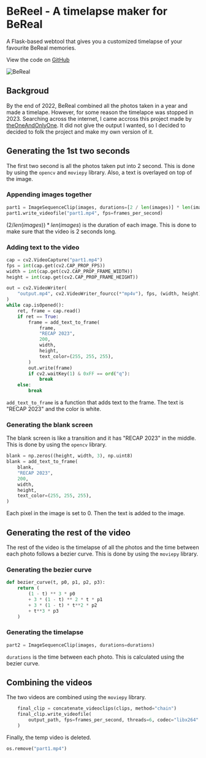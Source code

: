 
# BeReel - A timelapse maker for BeReal
A Flask-based webtool that gives you a customized timelapse of your favourite BeReal memories.

View the code on [GitHub](https://github.com/kevin-samson/BITS-Calendar-Maker)

<Image src="/images/BeReal.png" alt="BeReal" width={1000} height={1000}/>

## Backgroud
By the end of 2022, BeReal combined all the photos taken in a year and made a timelape. However, for some reason the timelapce was stopped in 2023.
Searching across the internet, I came accross this project made by [theOneAndOnlyOne](https://github.com/theOneAndOnlyOne). It did not give the output I wanted, so I decided to decided to folk the project and make my own version of it.

## Generating the 1st two seconds
The first two second is all the photos taken put into 2 second. This is done by using the `opencv` and `moviepy` library. Also, a text is overlayed on top of the image.

### Appending images together
```py filename="recap.py" copy
part1 = ImageSequenceClip(images, durations=[2 / len(images)] * len(images))
part1.write_videofile("part1.mp4", fps=frames_per_second)
```
$(2 / len(images)) * len(images)$ is the duration of each image. This is done to make sure that the video is 2 seconds long. 

### Adding text to the video
```py filename="recap.py" copy
cap = cv2.VideoCapture("part1.mp4")
fps = int(cap.get(cv2.CAP_PROP_FPS))
width = int(cap.get(cv2.CAP_PROP_FRAME_WIDTH))
height = int(cap.get(cv2.CAP_PROP_FRAME_HEIGHT))

out = cv2.VideoWriter(
    "output.mp4", cv2.VideoWriter_fourcc(*"mp4v"), fps, (width, height)
)
while cap.isOpened():
    ret, frame = cap.read()
    if ret == True:
        frame = add_text_to_frame(
            frame,
            "RECAP 2023",
            200,
            width,
            height,
            text_color=(255, 255, 255),
        )
        out.write(frame)
        if cv2.waitKey(1) & 0xFF == ord("q"):
            break
    else:
        break
```
`add_text_to_frame` is a function that adds text to the frame. The text is "RECAP 2023" and the color is white.

### Generating the blank screen
The blank screen is like a transition and it has "RECAP 2023" in the middle. This is done by using the `opencv` library.

```py filename="recap.py" copy
blank = np.zeros((height, width, 3), np.uint8)
blank = add_text_to_frame(
    blank,
    "RECAP 2023",
    200,
    width,
    height,
    text_color=(255, 255, 255),
)
```
Each pixel in the image is set to 0. Then the text is added to the image.

## Generating the rest of the video
The rest of the video is the timelapse of all the photos and the time between each photo follows a bezier curve. This is done by using the `moviepy` library.

### Generating the bezier curve
```py filename="recap.py" copy
def bezier_curve(t, p0, p1, p2, p3):
    return (
        (1 - t) ** 3 * p0
        + 3 * (1 - t) ** 2 * t * p1
        + 3 * (1 - t) * t**2 * p2
        + t**3 * p3
    )
```

### Generating the timelapse
```py filename="recap.py" copy
part2 = ImageSequenceClip(images, durations=durations)
```
`durations` is the time between each photo. This is calculated using the bezier curve.

## Combining the videos
The two videos are combined using the `moviepy` library.

```py filename="recap.py" copy
    final_clip = concatenate_videoclips(clips, method="chain")
    final_clip.write_videofile(
        output_path, fps=frames_per_second, threads=6, codec="libx264"
    )
```
Finally, the temp video is deleted.

```python filename="recap.py" copy
os.remove("part1.mp4")
```

